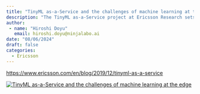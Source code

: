 ```yaml
---
title: "TinyML as-a-Service and the challenges of machine learning at the edge"
description: "The TinyML as-a-Service project at Ericsson Research sets out to address the challenges that today limit the potential of machine learning (ML) paradigms at the edge of the embedded IoT world. In this post, the second post in our TinyML series, we take a closer look at the technical and non-technical challenges on our journey to making that happen. Learn more below."
author:
 - name: "Hiroshi Doyu"
   email: hiroshi.doyu@ninjalabo.ai
date: "08/06/2024"
draft: false
categories:
  - Ericsson
---
```


[https://www.ericsson.com/en/blog/2019/12/tinyml-as-a-service](https://www.ericsson.com/en/blog/2019/12/tinyml-as-a-service)

[![TinyML as-a-Service and the challenges of machine learning at the edge](images/eb1.png)](https://www.ericsson.com/en/blog/2019/12/tinyml-as-a-service)



